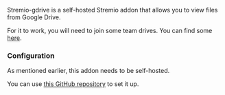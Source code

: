 
<StremioAddonButtons id="stremio-gdrive" source="https://github.com/ShuvamJaswal/Gdrive-Stremio-Update" /> 


Stremio-gdrive is a self-hosted Stremio addon that allows you to view files from Google Drive. 

For it to work, you will need to join some team drives. You can find some [here](https://t.me/s/teamdrives).

<h3>Configuration</h3>

As mentioned earlier, this addon needs to be self-hosted.

You can use [this GitHub repository](https://github.com/ShuvamJaswal/Gdrive-Stremio-Update) to set it up. 

